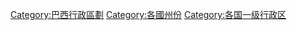 {{Commons cat|States of Brazil}}

[[Category:巴西行政區劃|Category:巴西行政區劃]]
[[Category:各國州份|Category:各國州份]]
[[Category:各国一级行政区|Category:各国一级行政区]]